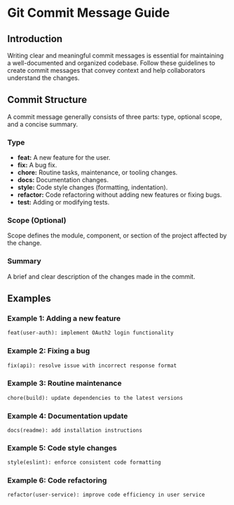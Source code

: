 # Git Commit Message Guide

## Introduction

Writing clear and meaningful commit messages is essential for maintaining a well-documented and organized codebase. Follow these guidelines to create commit messages that convey context and help collaborators understand the changes.

## Commit Structure

A commit message generally consists of three parts: type, optional scope, and a concise summary.

### Type

- **feat:** A new feature for the user.
- **fix:** A bug fix.
- **chore:** Routine tasks, maintenance, or tooling changes.
- **docs:** Documentation changes.
- **style:** Code style changes (formatting, indentation).
- **refactor:** Code refactoring without adding new features or fixing bugs.
- **test:** Adding or modifying tests.

### Scope (Optional)

Scope defines the module, component, or section of the project affected by the change.

### Summary

A brief and clear description of the changes made in the commit.

## Examples

### Example 1: Adding a new feature

```markdown
feat(user-auth): implement OAuth2 login functionality
```


### Example 2: Fixing a bug

```markdown
fix(api): resolve issue with incorrect response format
```

### Example 3: Routine maintenance

```markdown
chore(build): update dependencies to the latest versions
```

### Example 4: Documentation update
```
docs(readme): add installation instructions
```

### Example 5: Code style changes

```markdown
style(eslint): enforce consistent code formatting
```

### Example 6: Code refactoring

```markdown
refactor(user-service): improve code efficiency in user service
```
